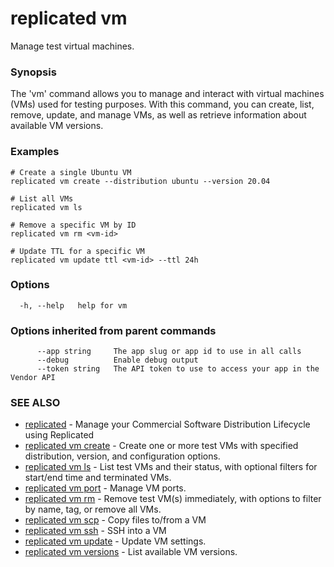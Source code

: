 # replicated vm

Manage test virtual machines.

### Synopsis

The 'vm' command allows you to manage and interact with virtual machines (VMs) used for testing purposes. With this command, you can create, list, remove, update, and manage VMs, as well as retrieve information about available VM versions.

### Examples

```
# Create a single Ubuntu VM
replicated vm create --distribution ubuntu --version 20.04

# List all VMs
replicated vm ls

# Remove a specific VM by ID
replicated vm rm <vm-id>

# Update TTL for a specific VM
replicated vm update ttl <vm-id> --ttl 24h
```

### Options

```
  -h, --help   help for vm
```

### Options inherited from parent commands

```
      --app string     The app slug or app id to use in all calls
      --debug          Enable debug output
      --token string   The API token to use to access your app in the Vendor API
```

### SEE ALSO

* [replicated](replicated)	 - Manage your Commercial Software Distribution Lifecycle using Replicated
* [replicated vm create](replicated-cli-vm-create)	 - Create one or more test VMs with specified distribution, version, and configuration options.
* [replicated vm ls](replicated-cli-vm-ls)	 - List test VMs and their status, with optional filters for start/end time and terminated VMs.
* [replicated vm port](replicated-cli-vm-port)	 - Manage VM ports.
* [replicated vm rm](replicated-cli-vm-rm)	 - Remove test VM(s) immediately, with options to filter by name, tag, or remove all VMs.
* [replicated vm scp](replicated-cli-vm-scp)	 - Copy files to/from a VM
* [replicated vm ssh](replicated-cli-vm-ssh)	 - SSH into a VM
* [replicated vm update](replicated-cli-vm-update)	 - Update VM settings.
* [replicated vm versions](replicated-cli-vm-versions)	 - List available VM versions.

